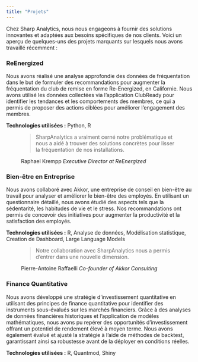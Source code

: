 ```yaml
---
title: "Projets" 
---
```


Chez Sharp Analytics, nous nous engageons à fournir des solutions innovantes et adaptées aux besoins spécifiques de nos clients. Voici un aperçu de quelques-uns des projets marquants sur lesquels nous avons travaillé récemment :

### **ReEnergized**

Nous avons réalisé une analyse approfondie des données de fréquentation dans le but de formuler des recommandations pour augmenter la fréquentation du club de remise en forme Re-Energized, en Californie. Nous avons utilisé les données collectées via l'application ClubReady pour identifier les tendances et les comportements des membres, ce qui a permis de proposer des actions ciblées pour améliorer l'engagement des membres.

**Technologies utilisées :** Python, R

<figure class="text-center">

<blockquote class="blockquote">

<p class="mb-0">

SharpAnalytics a vraiment cerné notre problématique et nous a aidé à trouver des solutions concrètes pour lisser la fréquentation de nos installations.

</p>

</blockquote>

<figcaption class="blockquote-footer">

Raphael Krempp <cite title="Source Title">Executive Director at ReEnergized</cite>

</figcaption>

</figure>

### **Bien-être en Entreprise**

Nous avons collaboré avec Akkor, une entreprise de conseil en bien-être au travail pour analyser et améliorer le bien-être des employés. En utilisant un questionnaire détaillé, nous avons étudié des aspects tels que la sédentarité, les habitudes de vie et le stress. Nos recommandations ont permis de concevoir des initiatives pour augmenter la productivité et la satisfaction des employés.

**Technologies utilisées :** R, Analyse de données, Modélisation statistique, Creation de Dashboard, Large Language Models

<figure class="text-center">

<blockquote class="blockquote">

<p class="mb-0">

Notre collaboration avec SharpAnalytics nous a permis d'entrer dans une nouvelle dimension.

</p>

</blockquote>

<figcaption class="blockquote-footer">

Pierre-Antoine Raffaelli <cite title="Source Title">Co-founder of Akkor Consulting</cite>

</figcaption>

</figure>

### **Finance Quantitative**

Nous avons développé une stratégie d'investissement quantitative en utilisant des principes de finance quantitative pour identifier des instruments sous-évalués sur les marchés financiers. Grâce à des analyses de données financières historiques et l'application de modèles mathématiques, nous avons pu repérer des opportunités d'investissement offrant un potentiel de rendement élevé à moyen terme. Nous avons également évalué et ajusté la stratégie à l'aide de méthodes de backtest, garantissant ainsi sa robustesse avant de la déployer en conditions réelles.

**Technologies utilisées :** R, Quantmod, Shiny
